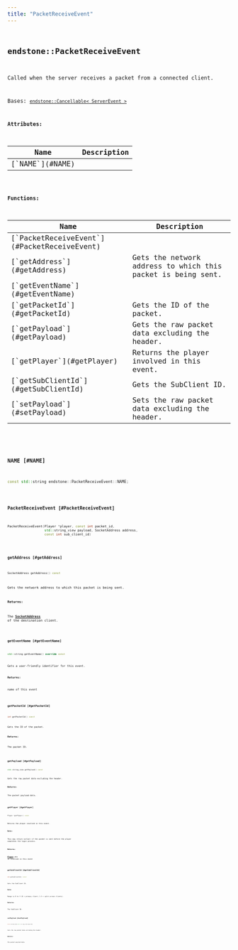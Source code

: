 ```yaml
---
title: "PacketReceiveEvent"
---
```


## <code className="doc-symbol doc-symbol-class"/> endstone::PacketReceiveEvent

Called when the server receives a packet from a connected client.


Bases: [`endstone::Cancellable< ServerEvent >`](cancellable)









**Attributes:**

<table>
<thead>
   <tr>
      <th>Name</th>
      <th>Description</th>
   </tr>
</thead>
<tbody>
<tr key="classendstone_1_1_packet_receive_event_1a218801638ce951b0f39ba49d6a99e159">
    <td>[`NAME`](#NAME)</td>
    <td></td>
</tr>
</tbody>
</table>






**Functions:**

<table>
<thead>
   <tr>
      <th>Name</th>
      <th>Description</th>
   </tr>
</thead>
<tbody>
<tr key="classendstone_1_1_packet_receive_event_1aadc6685d7ad9177fb9f9175f58088345">
    <td>[`PacketReceiveEvent`](#PacketReceiveEvent)</td>
    <td></td>
</tr>
<tr key="classendstone_1_1_packet_receive_event_1ab5fe2e62cbedfbe4312c442b1a774b10">
    <td>[`getAddress`](#getAddress)</td>
    <td>Gets the network address to which this packet is being sent.</td>
</tr>
<tr key="classendstone_1_1_packet_receive_event_1ade14c9698e182f8c468ff220fdce7eb3">
    <td>[`getEventName`](#getEventName)</td>
    <td></td>
</tr>
<tr key="classendstone_1_1_packet_receive_event_1a55fbf8774d4f1a7d069e542c685fdd48">
    <td>[`getPacketId`](#getPacketId)</td>
    <td>Gets the ID of the packet.</td>
</tr>
<tr key="classendstone_1_1_packet_receive_event_1a518168db89685906e59159d8fde84006">
    <td>[`getPayload`](#getPayload)</td>
    <td>Gets the raw packet data excluding the header.</td>
</tr>
<tr key="classendstone_1_1_packet_receive_event_1aad07dd636d8b60d143ea65a0d4ed47bc">
    <td>[`getPlayer`](#getPlayer)</td>
    <td>Returns the player involved in this event.</td>
</tr>
<tr key="classendstone_1_1_packet_receive_event_1af975d7e890536043acb7213e7b2e0923">
    <td>[`getSubClientId`](#getSubClientId)</td>
    <td>Gets the SubClient ID.</td>
</tr>
<tr key="classendstone_1_1_packet_receive_event_1a38da3d7aa9ee5431efbf9ef500b1df56">
    <td>[`setPayload`](#setPayload)</td>
    <td>Sets the raw packet data excluding the header.</td>
</tr>
</tbody>
</table>

### <code className="doc-symbol doc-symbol-variable"/> NAME [#NAME]

```cpp
const std::string endstone::PacketReceiveEvent::NAME;
```
### <code className="doc-symbol doc-symbol-function"/> PacketReceiveEvent [#PacketReceiveEvent]

```cpp
PacketReceiveEvent(Player *player, const int packet_id,
                   std::string_view payload, SocketAddress address,
                   const int sub_client_id)
```
### <code className="doc-symbol doc-symbol-function"/> getAddress [#getAddress]

```cpp
SocketAddress getAddress() const
```

Gets the network address to which this packet is being sent.





**Returns:**

The [**SocketAddress**](classendstone_1_1_socket_address.md) of the destination client. 





        
### <code className="doc-symbol doc-symbol-function"/> getEventName [#getEventName]

```cpp
std::string getEventName() override const
```


Gets a user-friendly identifier for this event.




**Returns:**

name of this event 





        
### <code className="doc-symbol doc-symbol-function"/> getPacketId [#getPacketId]

```cpp
int getPacketId() const
```

Gets the ID of the packet.





**Returns:**

The packet ID. 





        
### <code className="doc-symbol doc-symbol-function"/> getPayload [#getPayload]

```cpp
std::string_view getPayload() const
```

Gets the raw packet data excluding the header.





**Returns:**

The packet payload data. 





        
### <code className="doc-symbol doc-symbol-function"/> getPlayer [#getPlayer]

```cpp
Player *getPlayer() const
```

Returns the player involved in this event.





**Note:**

This may return nullptr if the packet is sent before the player completes the login process.




**Returns:**

[**Player**](classendstone_1_1_player.md) who is involved in this event 





        
### <code className="doc-symbol doc-symbol-function"/> getSubClientId [#getSubClientId]

```cpp
int getSubClientId() const
```

Gets the SubClient ID.





**Note:**

Range is 0 to 3 (0 = primary client; 1-3 = split-screen clients).




**Returns:**

The SubClient ID. 





        
### <code className="doc-symbol doc-symbol-function"/> setPayload [#setPayload]

```cpp
void setPayload(std::string_view payload)
```

Sets the raw packet data excluding the header.





**Returns:**

The packet payload data. 





        